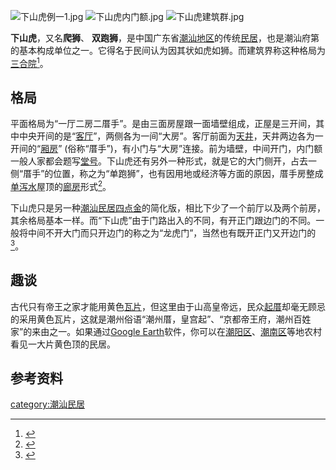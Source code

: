 [[File:下山虎例一1.jpg|thumb]]
[[File:下山虎内门额.jpg|right]]
[[File:下山虎建筑群.jpg|right]]

'''下山虎'''，又名'''爬狮'''、 '''双跑狮'''，是中国广东省[[潮汕地区|潮汕地区]]的传统[[民居|民居]]，也是潮汕府第的基本构成单位之一。它得名于民间认为因其状如虎如狮。而建筑界称这种格局为[[三合院|三合院]]<ref>{{cite web|language=zh-hans|title=下山虎|publisher=潮汕风俗网转《广东民俗大典》|url=http://www.chaofeng.org/article/detail.asp?id=8051|accessdate=2010-08-31|archive-url=https://web.archive.org/web/20180731153548/http://www.chaofeng.org/article/detail.asp?id=8051|archive-date=2018-07-31|dead-url=yes}}</ref>。

==格局==

平面格局为“一厅二房二厝手”。是由三面房屋跟一面墙壁组成，正屋是三开间，其中中央开间的是“[[客厅|客厅]]”，两侧各为一间“大房”。客厅前面为[[天井|天井]]，天井两边各为一开间的“[[厢房|厢房]]” (俗称“厝手”)，有小门与“大房”连接。前为墙壁，中间开门，内门额一般人家都会题写[[堂号|堂号]]。下山虎还有另外一种形式，就是它的大门侧开，占去一侧“厝手”的位置，称之为“单跑狮”，也有因用地或经济等方面的原因，厝手房整成[[单泻水|单泻水]]屋顶的[[廊房|廊房]]形式<ref>{{cite web|language=zh-hans|title=特色的潮州民居建筑规制|publisher=新华网广东频道|url=http://www.gd.xinhuanet.com/newscenter/ztbd/2007-09/19/content_10173496.htm|date=2007-09-19|accessdate=2010-08-31|deadurl=yes|archiveurl=https://web.archive.org/web/20091125004431/http://www.gd.xinhuanet.com/newscenter/ztbd/2007-09/19/content_10173496.htm|archivedate=2009-11-25}}</ref>。

下山虎只是另一种[[潮汕民居|潮汕民居]][[四点金|四点金]]的简化版，相比下少了一个前厅以及两个前房，其余格局基本一样。而“下山虎”由于门路出入的不同，有开正门跟边门的不同。一般将中间不开大门而只开边门的称之为“龙虎门”，当然也有既开正门又开边门的
<ref>{{cite web|language=zh-hans|title=“潮州厝、皇宫起”——潮汕俗语与潮汕建筑景观|publisher=潮汕风俗网转《潮汕俗语文化趣谈》|author=王伟深|url=http://www.chaofeng.org/article/detail.asp?id=10911|accessdate=2010-08-31|archive-url=https://web.archive.org/web/20120615153726/http://www.chaofeng.org/article/detail.asp?id=10911|archive-date=2012-06-15|dead-url=yes}}</ref>。

==趣谈==
古代只有帝王之家才能用黄色[[瓦片|瓦片]]，但这里由于山高皇帝远，民众[[起厝|起厝]]却毫无顾忌的采用黄色瓦片，这就是潮州俗语“潮州厝，皇宫起”、“京都帝王府，潮州百姓家”的来由之一。如果通过[[Google_Earth|Google Earth]]软件，你可以在[[潮阳区|潮阳区]]、[[潮南区|潮南区]]等地农村看见一大片黄色顶的民居。

==参考资料==
{{reflist}}

{{潮汕建筑}}

[[category:潮汕民居|category:潮汕民居]]